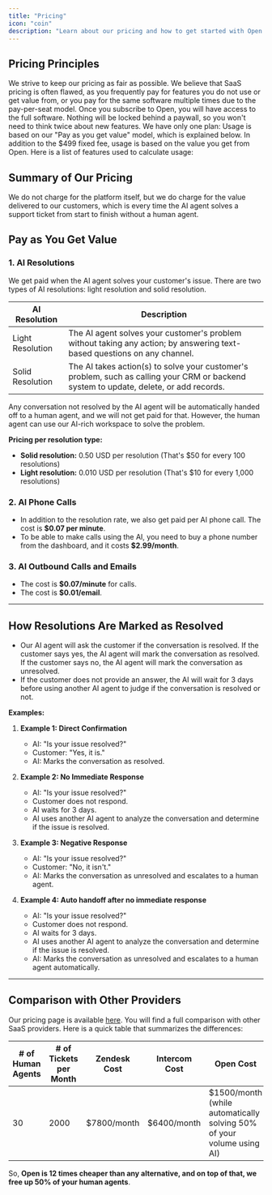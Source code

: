 ```yaml
---
title: "Pricing"
icon: "coin"
description: "Learn about our pricing and how to get started with Open."
---
```


## Pricing Principles

<AccordionGroup>
  <Accordion title="Our pricing is fair">
We strive to keep our pricing as fair as possible. We believe that SaaS pricing is often flawed, as you frequently pay for features you do not use or get value from, or you pay for the same software multiple times due to the pay-per-seat model.
  </Accordion>
  <Accordion title="You get the full software">
Once you subscribe to Open, you will have access to the full software. Nothing will be locked behind a paywall, so you won't need to think twice about new features.
  </Accordion>
  <Accordion title="Only one plan">
    We have only one plan: Usage is based on our "Pay as you get value" model, which is explained below.
  </Accordion>  
  <Accordion title="Pay as you get value">
    In addition to the $499 fixed fee, usage is based on the value you get from Open. Here is a list of features used to calculate usage:
  </Accordion>
</AccordionGroup>

## Summary of Our Pricing

We do not charge for the platform itself, but we do charge for the value delivered to our customers, which is every time the AI agent solves a support ticket from start to finish without a human agent.

## Pay as You Get Value

### 1. AI Resolutions

We get paid when the AI agent solves your customer's issue. There are two types of AI resolutions: light resolution and solid resolution.

| AI Resolution     | Description                                                                                           |
| ----------------- | ----------------------------------------------------------------------------------------------------- |
| Light Resolution  | The AI agent solves your customer's problem without taking any action; by answering text-based questions on any channel. |
| Solid Resolution  | The AI takes action(s) to solve your customer's problem, such as calling your CRM or backend system to update, delete, or add records.       |

Any conversation not resolved by the AI agent will be automatically handed off to a human agent, and we will not get paid for that. However, the human agent can use our AI-rich workspace to solve the problem.

**Pricing per resolution type:**

- **Solid resolution:** 0.50 USD per resolution (That's $50 for every 100 resolutions)
- **Light resolution:** 0.010 USD per resolution (That's $10 for every 1,000 resolutions)

### 2. AI Phone Calls

- In addition to the resolution rate, we also get paid per AI phone call. The cost is **$0.07 per minute**.
- To be able to make calls using the AI, you need to buy a phone number from the dashboard, and it costs **$2.99/month**.

### 3. AI Outbound Calls and Emails

- The cost is **$0.07/minute** for calls.
- The cost is **$0.01/email**.

---- 

## How Resolutions Are Marked as Resolved

- Our AI agent will ask the customer if the conversation is resolved. If the customer says yes, the AI agent will mark the conversation as resolved. If the customer says no, the AI agent will mark the conversation as unresolved.
- If the customer does not provide an answer, the AI will wait for 3 days before using another AI agent to judge if the conversation is resolved or not.

**Examples:**

1. **Example 1: Direct Confirmation**
   - AI: "Is your issue resolved?"
   - Customer: "Yes, it is."
   - AI: Marks the conversation as resolved.

2. **Example 2: No Immediate Response**
   - AI: "Is your issue resolved?"
   - Customer does not respond.
   - AI waits for 3 days.
   - AI uses another AI agent to analyze the conversation and determine if the issue is resolved.

3. **Example 3: Negative Response**
   - AI: "Is your issue resolved?"
   - Customer: "No, it isn't."
   - AI: Marks the conversation as unresolved and escalates to a human agent.

4. **Example 4: Auto handoff after no immediate response**
   - AI: "Is your issue resolved?"
   - Customer does not respond.
   - AI waits for 3 days.
   - AI uses another AI agent to analyze the conversation and determine if the issue is resolved.
   - AI: Marks the conversation as unresolved and escalates to a human agent automatically.

-------

## Comparison with Other Providers

Our pricing page is available [here](https://open.cx/pricing). You will find a full comparison with other SaaS providers. Here is a quick table that summarizes the differences:

| # of Human Agents | # of Tickets per Month | Zendesk Cost | Intercom Cost | Open Cost |
| ----------------- | ---------------------- | ------------ | ------------- | --------- |
| 30                | 2000                   | $7800/month  | $6400/month   | $1500/month (while automatically solving 50% of your volume using AI) |

So, **Open is 12 times cheaper than any alternative, and on top of that, we free up 50% of your human agents**.